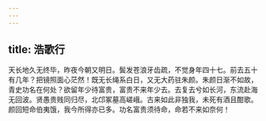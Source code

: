```yaml
---
---
---
```

title: 浩歌行
---



天长地久无终毕，昨夜今朝又明日。鬓发苍浪牙齿疏，不觉身年四十七。前去五十有几年？把镜照面心茫然！既无长绳系白日，又无大药驻朱颜。朱颜日渐不如故，青史功名在何处？欲留年少待富贵，富贵不来年少去。去复去兮如长河，东流赴海无回波。贤愚贵贱同归尽，北邙冢墓高嵯峨。古来如此非独我，未死有酒且酣歌。颜回短命伯夷饿，我今所得亦已多。功名富贵须待命，命若不来如奈何！